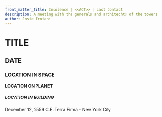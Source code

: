 ```yaml
---
front_matter_title: Insolence | <<ACT>> | Last Contact
description: A meeting with the generals and architechts of the towers to identify this coup and stop it.
author: Josie Troiani
---
```

# TITLE

## DATE

### LOCATION IN SPACE

#### LOCATION ON PLANET

##### LOCATION IN BUILDING

December 12, 2559 C.E.
Terra Firma - New York City
